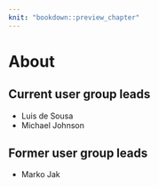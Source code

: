 ```yaml
---
knit: "bookdown::preview_chapter"
---
```

  
# About

## Current user group leads
* Luis de Sousa
* Michael Johnson

## Former user group leads
* Marko Jak
